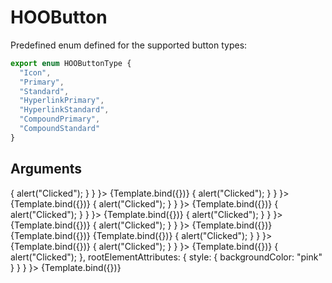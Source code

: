 
<Meta title="Atoms/Buttons/HOOButton" component={HOOButton} />

# HOOButton

Predefined enum defined for the supported button types:
```ts
export enum HOOButtonType {
  "Icon",
  "Primary",
  "Standard",
  "HyperlinkPrimary",
  "HyperlinkStandard",
  "CompoundPrimary",
  "CompoundStandard"
}
```

## Arguments

<ArgsTable of={HOOButton} />


<Canvas>
  <Story
    name="Primary"
    args={
      { type: HOOButtonType.Primary, label: 'Button', onClick: () => { alert("Clicked"); } }
    }>
    {Template.bind({})}
  </Story>
</Canvas>

<Canvas>
  <Story
    name="Primary: Left Icon"
    args={
      { type: HOOButtonType.Primary, label: 'Button', iconName: "hoo-icon-arrow-left", onClick: () => { alert("Clicked"); } }
    }>
    {Template.bind({})}
  </Story>
</Canvas>

<Canvas>
  <Story
    name="Primary: Right Icon"
    args={
      { type: HOOButtonType.Primary, label: 'Button', iconRight: "hoo-icon-arrow-right", onClick: () => { alert("Clicked"); } }
    }>
    {Template.bind({})}
  </Story>
</Canvas>

<Canvas>
  <Story
    name="Primary: Disabled"
    args={
      { type: HOOButtonType.Primary, disabled: true, label: 'Button', onClick: () => { alert("Clicked"); } }
    }>
    {Template.bind({})}
  </Story>
</Canvas>

<Canvas>
  <Story
    name="Standard"
    args={
      { type: HOOButtonType.Standard, label: 'Button', onClick: () => { alert("Clicked"); } }
    }>
    {Template.bind({})}
  </Story>
</Canvas>

<Canvas>
  <Story
    name="Icon"
    args={
      { type: HOOButtonType.Icon, iconName: "hoo-icon-smile", onClick: () => { alert("Clicked"); } }
    }>
    {Template.bind({})}
  </Story>
</Canvas>

<Canvas>
  <Story
    name="Primary: Hyperlink"
    args={
      { type: HOOButtonType.HyperlinkPrimary, label: 'Button', href: "https://google.com" }
    }>
    {Template.bind({})}
  </Story>
</Canvas>

<Canvas>
  <Story
    name="Standard: Hyperlink"
    args={
      { type: HOOButtonType.HyperlinkStandard, label: 'Button', href: "https://google.com" }
    }>
    {Template.bind({})}
  </Story>
</Canvas>

<Canvas>
  <Story
    name="Primary: Compound"
    args={
      { type: HOOButtonType.CompoundPrimary, label: 'Button', description: "Compound button description", onClick: () => { alert("Clicked"); } }
    }>
    {Template.bind({})}
  </Story>
</Canvas>

<Canvas>
  <Story
    name="Standard: Compound"
    args={
      { type: HOOButtonType.CompoundStandard, label: 'Button', description: "Compound button description", onClick: () => { alert("Clicked"); } }
    }>
    {Template.bind({})}
  </Story>
</Canvas>

<Canvas>
  <Story
    name="Extending"
    args={
      { type: HOOButtonType.Standard, label: 'Button', onClick: () => { alert("Clicked"); }, rootElementAttributes: { style: { backgroundColor: "pink" } } }
    }>
    {Template.bind({})}
  </Story>
</Canvas>
